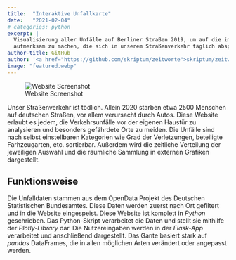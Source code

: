 ```yaml
---
title:  "Interaktive Unfallkarte"
date:   "2021-02-04"
# categories: python
excerpt: |
  Visualisierung aller Unfälle auf Berliner Straßen 2019, um auf die immensen Dramen
  aufmerksam zu machen, die sich in unserem Straßenverkehr täglich abspielen. 
author-title: GitHub
author: '<a href="https://github.com/skriptum/zeitworte">skriptum/zeitworte</a>'
image: "featured.webp"
---
```


![Website Screenshot](featured.png)

Unser Straßenverkehr ist tödlich. Allein 2020 starben etwa 2500 Menschen auf deutschen Straßen, vor allem verursacht durch Autos. Diese Website erlaubt es jedem, die Verkehrsunfälle vor der eigenen Haustür zu analysieren und besonders gefährdete Orte zu meiden. Die Unfälle sind nach selbst einstellbaren Kategorien wie Grad der Verletzungen, beteiligte Farhzeugarten, etc.
sortierbar. Außerdem wird die zeitliche Verteilung der jeweiligen Auswahl und die räumliche Sammlung in externen
Grafiken dargestellt.

## Funktionsweise

Die Unfalldaten stammen aus dem OpenData Projekt des Deutschen Statistischen Bundesamtes. Diese Daten werden zuerst nach Ort
gefiltert und in die Website eingespeist. Diese Website ist komplett in *Python* geschrieben. Das Python-Skript verarbeitet
die Daten und stellt sie mithilfe der *Plotly-Library* dar. Die Nutzereingaben werden in der *Flask-App* verarbeitet und 
anschließend dargestellt. Das Gante basiert stark auf *pandas* DataFrames, die in allen möglichen Arten verändert oder angepasst werden.

